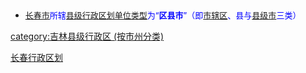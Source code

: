{{Catnav|頁面分類|...|中国各省行政区划|吉林行政区划|吉林市州|吉林地级市|长春|长春行政区划}}
{{Catnav|頁面分類|...|中国各省行政区划|吉林行政区划|吉林县级行政区|吉林县级行政区 (按市州分类)}}
* <font size="2" color="#0000FF">[[长春市|长春市]]所辖[[县级行政区|县级行政区划单位类型]]为“'''区县市'''”（即[[市辖区|市辖区]]、县与[[县级市|县级市]]三类）</font>

[[Category:长春行政区划|]]
[[category:吉林县级行政区_(按市州分类)|category:吉林县级行政区 (按市州分类)]]